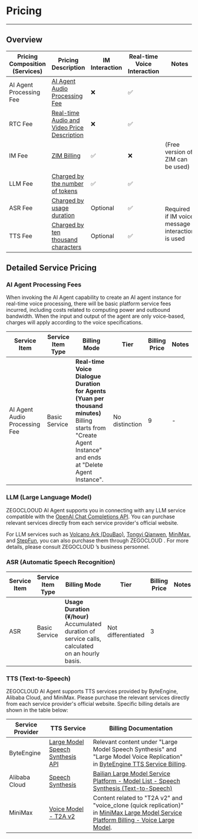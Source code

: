 # Pricing

---

## Overview

<table>
  <thead>
    <tr>
      <th>Pricing Composition (Services)</th>
      <th>Pricing Description</th>
      <th>IM Interaction</th>
      <th>Real-time Voice Interaction</th>
      <th>Notes</th>
    </tr>
  </thead>
  <tbody>
    <tr>
      <td>AI Agent Processing Fee</td>
      <td><a href="#ai-agent-processing-fees">AI Agent Audio Processing Fee</a></td>
      <td>❌</td>
      <td>✅</td>
      <td></td>
    </tr>
    <tr>
      <td>RTC Fee</td>
      <td><a href="https://www.zegocloud.com/pricing/product-list#voice-call">Real-time Audio and Video Price Description</a></td>
      <td>❌</td>
      <td>✅</td>
      <td></td>
    </tr>
    <tr>
      <td>IM Fee</td>
      <td><a href="https://www.zegocloud.com/docs/zim-android/introduction/pricing">ZIM Billing</a></td>
      <td>✅</td>
      <td>❌</td>
      <td>(Free version of ZIM can be used)</td>
    </tr>
    <tr>
      <td>LLM Fee</td>
      <td><a href="#llm-large-language-model">Charged by the number of tokens</a></td>
      <td>✅</td>
      <td>✅</td>
      <td></td>
    </tr>
    <tr>
      <td>ASR Fee</td>
      <td><a href="#asr-automatic-speech-recognition">Charged by usage duration</a></td>
      <td>Optional</td>
      <td>✅</td>
      <td rowspan="2">Required if IM voice message interaction is used</td>
    </tr>
    <tr>
      <td>TTS Fee</td>
      <td><a href="#tts-text-to-speech">Charged by ten thousand characters</a></td>
      <td>Optional</td>
      <td>✅</td>
      <td></td>
    </tr>
  </tbody>
</table>

## Detailed Service Pricing

### AI Agent Processing Fees

When invoking the AI Agent capability to create an AI agent instance for real-time voice processing, there will be basic platform service fees incurred, including costs related to computing power and outbound bandwidth. When the input and output of the agent are only voice-based, charges will apply according to the voice specifications.

| Service Item | Service Item Type | Billing Mode | Tier | Billing Price | Notes |
|-------------|-------------------|--------------|------|---------------|-------|
| AI Agent Audio Processing Fee | Basic Service | **Real-time Voice Dialogue Duration for Agents (Yuan per thousand minutes)**<br />Billing starts from "Create Agent Instance" and ends at "Delete Agent Instance". | No distinction | 9 | - |

### LLM (Large Language Model)

ZEGOCLOOUD AI Agent supports you in connecting with any LLM service compatible with the [OpenAI Chat Completions API](https://platform.openai.com/docs/api-reference/chat). You can purchase relevant services directly from each service provider's official website.

For LLM services such as [Volcano Ark (DouBao)](https://www.volcengine.com/docs/82379/1099320), [Tongyi Qianwen](https://help.aliyun.com/zh/model-studio/models?spm=a2c4g.11186623.help-menu-2400256.d_0_2.7f9b1d1czN51sr&scm=20140722.H_2840914._.OR_help-T_cn~zh-V_1), [MiniMax](https://platform.minimaxi.com/document/Price?key=66701c7e1d57f38758d5818c), and [StepFun](https://platform.stepfun.com/docs/pricing/details), you can also purchase them through ZEGOCLOUD . For more details, please consult ZEGOCLOUD ’s business personnel.
### ASR (Automatic Speech Recognition)

| Service Item | Service Item Type | Billing Mode | Tier | Billing Price | Notes |
|---------|------------|---------|------|---------|------|
| ASR | Basic Service | **Usage Duration (¥/hour)**<br/>Accumulated duration of service calls, calculated on an hourly basis. | Not differentiated | 3 | |

### TTS (Text-to-Speech)

ZEGOCLOUD AI Agent supports TTS services provided by ByteEngine, Alibaba Cloud, and MiniMax. Please purchase the relevant services directly from each service provider's official website. Specific billing details are shown in the table below:

| Service Provider | TTS Service | Billing Documentation |
|---------|------------|---------|
| ByteEngine | [Large Model Speech Synthesis API](https://www.volcengine.com/docs/6561/1359370) | Relevant content under "Large Model Speech Synthesis" and "Large Model Voice Replication" in [ByteEngine TTS Service Billing](https://www.volcengine.com/docs/6561/1359370). |
| Alibaba Cloud | [Speech Synthesis](https://help.aliyun.com/zh/isi/developer-reference/overview-of-speech-synthesis?spm=a2c4g.11186623.help-menu-30413.d_3_1_0_0.9e5b1f01YvXYPa&scm=20140722.H_84435._.OR_help-T_cn~zh-V_1#section-ljp-l5z-efu) | [Bailian Large Model Service Platform - Model List - Speech Synthesis (Text-to-Speech)](https://help.aliyun.com/zh/model-studio/models?spm=a2c4g.11186623.help-menu-2400256.d_0_2.e81d4823h6bnsA&scm=20140722.H_2840914._.OR_help-T_cn~zh-V_1#b9e5744149hd6) |
| MiniMax | [Voice Model - T2A v2](https://platform.minimaxi.com/document/T2A%20V2?key=66719005a427f0c8a5701643#YqSh1KAoyms1WH4XJrdeIrrb) | Content related to "T2A v2" and "voice_clone (quick replication)" in [MiniMax Large Model Service Platform Billing - Voice Large Model](https://platform.minimaxi.com/document/Price?key=66701c7e1d57f38758d5818c#pwMy9RJb141XwWlsVZQajKnn). |
